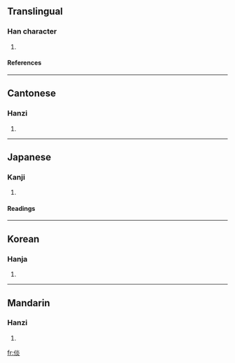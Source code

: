 ==Translingual==
===Han character===
{{Han char|rad=人|as=08|sn=10|four=2928<sub>9</sub>|canj=人火火 (OFF)}}
# {{defn|Han}}
====References====
{{Han ref|kx=0107.280|dkj=00768|dj=0229.080|hdz=10184.010|uh=5013|ud=20499|bh=D0CB|bd=53451}}
----
==Cantonese==
===Hanzi===
{{yue-hanzi|jyut=|y=taam4}}
# {{defn|Cantonese}}
----
==Japanese==
===Kanji===
{{ja-kanji|grade=|rs=人08}}
# {{defn|Japanese}}
====Readings====
{{ja-readings|on=[[たん]] (tan), [[だん]] (dan)|kun=[[やすい]] (yasui), [[しずか]] (shizuka)}}
----
==Korean==
===Hanja===
{{ko-hanja|hangeul=담|rv=dam|mr=tam}}
# {{defn|Korean}}
----
==Mandarin==
===Hanzi===
{{cmn-hanzi|pin=[[juè]] ([[jue4]]), [[tán]] ([[tan2]])|wg=chüeh<sup>4</sup>, t'an<sup>2</sup>}}
# {{defn|Mandarin}}

[[fr:倓]]